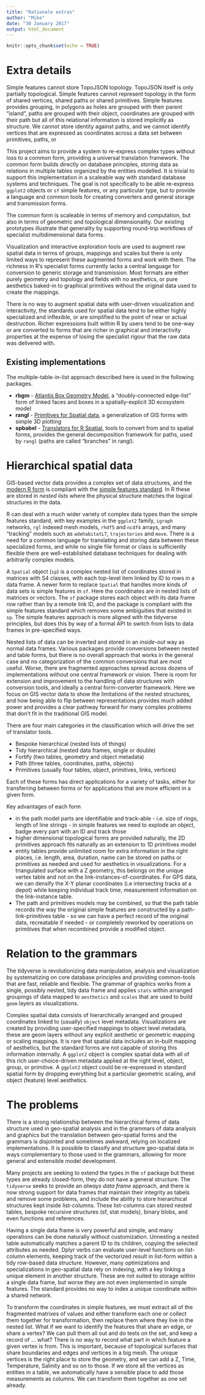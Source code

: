```yaml
---
title: "Rationale extras"
author: "Mike"
date: "30 January 2017"
output: html_document
---
```


```r
knitr::opts_chunk$set(echo = TRUE)
```


# Extra details 

Simple features cannot store TopoJSON topology. TopoJSON itself is only partially topological. Simple features cannot represent topology in the form of shared vertices, shared paths or shared primitives. Simple features provides grouping, in polygons as holes are grouped with their parent "island", paths are grouped with their object, coordinates are grouped with their path but all of this relational information is stored implicitly as structure. We cannot store identity against paths, and we cannot identify vertices that are expressed as coordinates across a data set between primitives, paths, or 

This project aims to provide a system to re-express complex types without loss to a common form, providing a universal translation framework. The common form builds directly on database principles, storing data as relations in multiple tables organized by the entities modelled. It is trivial to support this implementation in a scaleable way with standard database systems and techniques. The goal is not specifically to be able re-express `ggplot2` objects or `sf` simple features, or any particular type, but to provide a language and common tools for creating converters and general storage and transmission forms.

The common form is scaleable in terms of memory and computation, but also in terms of geometric and topological dimensionality. Our existing prototypes illustrate that generality by supporting round-trip workflows of specialist multidimensional data forms. 


Visualization and interactive exploration tools are used to augment raw spatial data in terms of groups, mappings and scales but there is only limited ways to represent these augmented forms and work with them. The richness in R's specialist forms currently lacks a central language for conversion to generic storage and transmission. Most formats are either purely geometry and topology and fields with no aesthetics, or pure aesthetics baked-in to graphical primitives without the original data used to create the mappings.


There is no way to augment  spatial data with user-driven visualization and interactivity, the standards used for spatial data tend to be either highly specialized and inflexible, or are simplified to the point of near or actual destruction.  Richer expressions built within R by users tend to be one-way or are converted to  forms that are richer in graphical and interactivity properties at the expense of losing the specialist rigour that the raw data was delivered with. 


## Existing implementations

The multiple-table-in-list approach described here is used in the following packages.


* **rbgm** - [Atlantis Box Geometry Model](https://github.com/AustralianAntarcticDivision/rbgm), a "doubly-connected edge-list" form of linked faces and boxes in a spatially-explicit 3D ecosystem model
* **rangl** - [Primitives for Spatial data](https://github.com/r-gris/rangl), a generalization of GIS forms with simple 3D plotting
* **spbabel** - [Translators for R Spatial](https://github.com/mdsumner/spbabel), tools to convert from and to spatial forms, provides the general decomposition framework for paths, used by `rangl` (paths are called "branches" in rangl).

# Hierarchical spatial data 

GIS-based vector data provides a complex set of data structures, and the [modern R form](https://cran.r-project.org/package=sf) is compliant with the [simple features standard](https://en.wikipedia.org/wiki/Simple_Features). In R these are stored in *nested lists* where the physical structure matches the logical structures in the data. 

R can deal with a much wider variety of complex data types than the simple features standard, with key examples in the `ggplot2` family, `igraph` networks, `rgl` indexed mesh models, `rhdf5` and `ncdf4` arrays, and many "tracking" models such as `adehabitatLT`, `trajectories` and `move`. There is a need for a common language for translating and storing data between these specialized forms, and while no single file format or class is sufficiently flexible there are well-established database techniques for dealing with arbitrarily complex models. 

A `Spatial` object (`sp`) is a complex nested list of coordinates stored in matrices with S4 classes, with each top-level item linked by ID to rows in a data frame. A newer form to replace `Spatial` that handles more kinds of data sets is simple features in `sf`. Here the coordinates are in nested lists of matrices or vectors.  The `sf` package stores each object with its data frame row rather than by a remote link ID, and the package is compliant with the simple features standard which removes some ambiguities that existed in `sp`. The simple features approach is more aligned with the tidyverse principles, but does this by way of a formal API to switch from lists to data frames in pre-specified ways. 

Nested lists of data can be inverted and stored in an *inside-out* way as normal data frames. Various packages provide conversions between nested and table forms,  but there is no overall approach that works in the general case and no categorization of the common conversions that are most useful. Worse, there are fragmented approaches spread across dozens of implementations without one central framework or vision.  There is room for extension and improvement to the handling of data structures with conversion tools, and ideally a central form-converter framework. Here we focus on GIS vector data to show the limitations of the nested structures, and how being able to flip between representations provides much added power and provides a clear pathway forward for many complex problems that don't fit in the traditional GIS model.


There are four main categories in the classification which will drive the set of translator tools. 

* Bespoke hierarchical (nested lists of things)
* Tidy hierarchical (nested data frames, single or double)
* Fortify (two tables, geometry and object metadata)
* Path (three tables, coordinates, paths, objects)
* Primitives (usually four tables, object, primitives, links, vertices)

Each of these forms has direct applications for a variety of tasks, either for transferring between forms or for applications that are more efficient in a given form. 

Key advantages of each form

* in the path model parts are identifiable and track-able - i.e. size of rings, length of line strings - in simple features we need to explode an object, badge every part with an ID and track those
* higher dimensional topological forms are provided naturally, the 2D primitives approach fits naturally as an extension to 1D primitives model
* entity tables provide unlimited room for extra information in the right places, i.e. length, area, duration, name can be stored on paths or primitives as needed and used for aesthetics in visualizations. For a triangulated surface with a Z geometry, this belongs on the unique vertex table and not on the link-instances-of-coordinates. For GPS data, we can densify the X-Y planar coordinates (i.e intersecting tracks at a depot) while keeping individual track time, measurement information on the link-instance table. 
* The path and primitives models may be combined, so that the path table records the way the original simple features are constructed by a path-link-primitives table - so we can have a perfect record of the original data, recreatable if needed - or completely reworked by operations on primitives that when recombined provide a modified object.


# Relation to the grammars

The tidyverse is revolutionizing data manipulation, analysis and visualization by systematizing on core database principles and providing common-tools that are fast, reliable and flexible. The grammar of graphics works from a single, possibly nested, tidy data frame and applies `stats` within arranged groupings of data mapped to `aesthetics` and `scales` that are used to build `geom` layers as visualizations. 

Complex spatial data consists of hierarchically arranged and grouped coordinates linked to (usually) `object` level metadata. Visualizations are created by providing user-specified mappings to object level metadata, these are geom layers without any explicit aesthetic or geometric mapping or scaling mappings. It is rare that spatial data includes an in-built mapping of aesthetics, but the standard forms are not capable of storing this information internally. A `ggplot2` object is complex spatial data with all of this rich user-choice-driven metadata applied at the right level, object, group, or primitive. A `ggplot2` object could be re-expressed in standard spatial form by dropping everything but a particular geometric scaling, and object (feature) level aesthetics. 

# The problems

There is a strong relationship between the hierarchical forms of data structure used in geo-spatial analysis and in the grammars of data analysis and graphics but the translation between geo-spatial forms and the grammars is disjointed and sometimes awkward, relying on localized implementations.  It is possible to classify and structure geo-spatial data in ways complementary to those used in the grammars, allowing for more general and extensible model development. 

Many projects are seeking to extend the types in the `sf` package but these types are already closed-form, they do not have a general structure. The `tidyverse` seeks to provide an *always data frame* approach, and there is now strong support for data frames that maintain their integrity as tabels and remove some problems, and include the ability to store hierarchical structures kept inside list-columns. These list-columns can stored nested tables, bespoke recursive structures (sf, stat models), binary blobs, and even functions and references. 

Having a single data frame is very powerful and simple, and many operations can be done naturally without customization. Unnesting a nested table automatically matches a parent ID to its children, copying the selected attributes as needed. Dplyr verbs can evaluate user-level functions on list-column elements, keeping track of the vectorized result in list-form within a tidy row-based data structure. However, many optimizations and specializations in geo-spatial data rely on indexing, with a key linking a unique element in another structure. These are not suited to storage within a single data frame, but worse they are not even implemented in simple features. The standard provides no way to index a unique coordinate within a shared network. 

To transform the coordinates in simple features, we must extract all of the fragmented matrixes of values and either transform each one or collect them together for transformation, then replace them where they live in the nested list. What if we want to identify the features that share an edge, or share a vertex? We can pull them all out and do tests on the set, and keep a record of ... what?  There is no way to record what part in which feature a given vertex is from. This is important, because of topological surfaces that share boundaries and edges and vertices in a big mesh. The unique vertices is the right place to store the geometry, and we can add a Z, Time, Temperature, Salinity and so on to those. If we store all the vertices as entities in a table, we automatically have a sensible place to add those measurements as columns. We can transform them together as one set already. 
